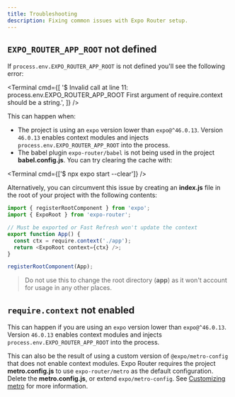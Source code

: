 ```yaml
---
title: Troubleshooting
description: Fixing common issues with Expo Router setup.
---
```



## `EXPO_ROUTER_APP_ROOT` not defined

If `process.env.EXPO_ROUTER_APP_ROOT` is not defined you'll see the following error:

<Terminal
  cmd={[
    '$ Invalid call at line 11: process.env.EXPO_ROUTER_APP_ROOT First argument of require.context should be a string.',
  ]}
/>

This can happen when:

- The project is using an `expo` version lower than `expo@^46.0.13`. Version `46.0.13` enables context modules and injects `process.env.EXPO_ROUTER_APP_ROOT` into the process.
- The babel plugin `expo-router/babel` is not being used in the project **babel.config.js**. You can try clearing the cache with:

<Terminal cmd={['$ npx expo start --clear']} />

Alternatively, you can circumvent this issue by creating an **index.js** file in the root of your project with the following contents:

```js index.js
import { registerRootComponent } from 'expo';
import { ExpoRoot } from 'expo-router';

// Must be exported or Fast Refresh won't update the context
export function App() {
  const ctx = require.context('./app');
  return <ExpoRoot context={ctx} />;
}

registerRootComponent(App);
```

> Do not use this to change the root directory (**app**) as it won't account for usage in any other places.

## `require.context` not enabled

This can happen if you are using an `expo` version lower than `expo@^46.0.13`. Version `46.0.13` enables context modules and injects `process.env.EXPO_ROUTER_APP_ROOT` into the process.

This can also be the result of using a custom version of `@expo/metro-config` that does not enable context modules. Expo Router requires the project **metro.config.js** to use `expo-router/metro` as the default configuration. Delete the **metro.config.js**, or extend `expo/metro-config`. See [Customizing metro](/guides/customizing-metro/) for more information.

